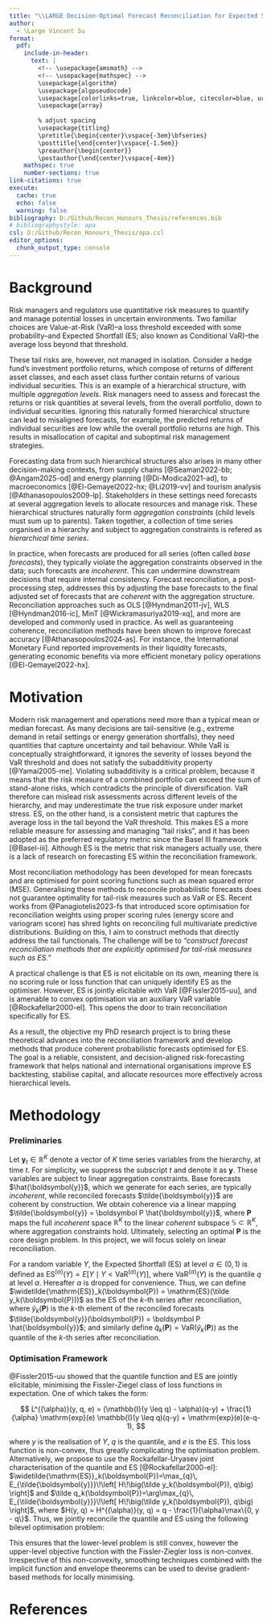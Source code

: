 ```yaml
---
title: "\\LARGE Decision-Optimal Forecast Reconciliation for Expected Shortfall in Hierarchical Time Series"
author: 
  - \Large Vincent Su
format: 
  pdf:
    include-in-header:
      text: |
        <!-- \usepackage{amsmath} -->
        <!-- \usepackage{mathspec} -->
        \usepackage{algorithm}
        \usepackage{algpseudocode}
        \usepackage[colorlinks=true, linkcolor=blue, citecolor=blue, urlcolor=blue]{hyperref}
        \usepackage{array}
        
        % adjust spacing
        \usepackage{titling}
        \pretitle{\begin{center}\vspace{-3em}\bfseries}
        \posttitle{\end{center}\vspace{-1.5em}} 
        \preauthor{\begin{center}}
        \postauthor{\end{center}\vspace{-4em}} 
    mathspec: true
    number-sections: true
link-citations: true
execute:
  cache: true
  echo: false
  warning: false
bibliography: D:/Github/Recon_Honours_Thesis/references.bib
# bibliographystyle: apa
csl: D:/Github/Recon_Honours_Thesis/apa.csl
editor_options: 
  chunk_output_type: console
---
```


<!--
========== Tas Advice ==========
- Start with ES
  - Talk about VaR and then ES
  - Take portfolio as example
  - Walk to hierarchical time series
  - Motivation is bringing ES and HTS together

- Quantiles are point forecasts



-->

# Background

<!-- 
========== Old version ==========

- Data is hierarchical
- Decision making requires forecasts at different levels of hierarchy
- Base forecasts are incoherent and accuracy suffers
- Reconciliation methods are used to adjust forecasts to be coherent
- Point forecasts methods are developed
- Probabilistic forecasts are sometimes the quantity of interest, especially in risk management

Many operational datasets are naturally hierarchical. For Starbucks, their total sales is the sum of all countries they are operating in, and each national sales is the sum for all cities, down to many outlets, forming an aggregation constraint. Forecasting such hierarchical time series arises in many decision-making contexts ranging from supply chains [@Seaman2022-bb; @Angam2025-od] and energy planning [@Di-Modica2021-ad], to macroeconomic [@El-Gemayel2022-hx; @Li2019-vv] and tourism analysis [@Athanasopoulos2009-lp], where stakeholders need forecasts at several aggregation levels to allocate resources and manage risk.

In practice, when base forecasts are produced independently for all series, they typically fail to satisfy the aggregation constraints. Such forecasts are *incoherent*, which can undermine downstream decisions that require internal consistency. Forecast reconciliation addresses this by adjusting the base forecasts so the final set is *coherent* with the hierarchy. Approaches such as OLS [@Hyndman2011-jv], WLS [@Hyndman2016-ic], and MinT [@Wickramasuriya2019-xq] implement this as linear mappings (often projections) so that the adjusted forecasts lie in the coherent subspace; see @Athanasopoulos2024-as for a comprehensive review. 
-->

<!-- 
- Talk about VaR and then ES
- Take portfolio as example
- Link to hierarchical time series with previous example
- Mention HTS arises in many contexts
- Brief about coherence and reconciliation
-->

<!-- 
While VaR is conceptually straightforward, it only measures the percentiles of loss distributions and ignores the severity of losses beyond that threshold [@Yamai2005-me]. ES, on the other hand, captures the average loss in the tail beyond the VaR threshold. This makes ES a more reliable metric for assessing and managing "tail risks", and it has been adopted as the preferred regulatory metric since the Basel III framework [@Basel-iii].
-->

Risk managers and regulators use quantitative risk measures to quantify and manage potential losses in uncertain environments. Two familiar choices are Value-at-Risk (VaR)--a loss threshold exceeded with some probability--and Expected Shortfall (ES; also known as Conditional VaR)--the average loss beyond that threshold. 

These tail risks are, however, not managed in isolation. Consider a hedge fund's investment portfolio returns, which compose of returns of different asset classes, and each asset class further contain returns of various individual securities. This is an example of a hierarchical structure, with multiple *aggregation levels*. Risk managers need to assess and forecast the returns or risk quantities at several levels, from the overall portfolio, down to individual securities. Ignoring this naturally formed hierarchical structure can lead to misaligned forecasts, for example, the predicted returns of individual securities are low while the overall portfolio returns are high. This results in misallocation of capital and suboptimal risk management strategies.

Forecasting data from such hierarchical structures also arises in many other decision-making contexts, from supply chains [@Seaman2022-bb; @Angam2025-od] and energy planning [@Di-Modica2021-ad], to macroeconomics [@El-Gemayel2022-hx; @Li2019-vv] and tourism analysis [@Athanasopoulos2009-lp]. Stakeholders in these settings need forecasts at several aggregation levels to allocate resources and manage risk. These hierarchical structures naturally form *aggregation constraints* (child levels must sum up to parents). Taken together, a collection of time series organised in a hierarchy and subject to aggregation constraints is refered as *hierarchical time series*.

In practice, when forecasts are produced for all series (often called *base forecasts*), they typically violate the aggregation constraints observed in the data; such forecasts are *incoherent*. This can undermine downstream decisions that require internal consistency. Forecast reconciliation, a post-processing step, addresses this by adjusting the base forecasts to the final adjusted set of forecasts that are *coherent* with the aggregation structure. Reconciliation approaches such as OLS [@Hyndman2011-jv], WLS [@Hyndman2016-ic], MinT [@Wickramasuriya2019-xq], and more are developed and commonly used in practice. As well as guaranteeing coherence, reconciliation methods have been shown to improve forecast accuracy [@Athanasopoulos2024-as]. For instance, the International Monetary Fund reported improvements in their liquidity forecasts, generating economic benefits via more efficient monetary policy operations [@El-Gemayel2022-hx].

<!-- \color{red}
Importantly, ES behaves well under aggregation (satisfying subadditivity), making it a natural target when risks are rolled up through a hierarchy. This context motivates methods that deliver coherent, multi-level forecasts whose uncertainty aligns with the tail-risk metrics managers actually use.

(should i remove this?)
\color{black} -->




# Motivation

<!--
========== Old version ==========

- Recent works mainly focus on point forecasts
- Existing point forecast reconciliation can be extended to probabilistic forecasts
- Point forecast reconciliation methods are optimised for scoring rules such as MSE
- Question: How can probabilistic reconciliation be optimised with respect to different loss functions targeted at the
downstream decision? 
- Value-at-risk (VaR) is common risk measure, however, it ignores the tail risk and not coherent risk measure
- Expected Shortfall (ES) is coherent risk measure and accounts for tail risk, and has recently superseded the Value at Risk as the preferred risk measure in banking regulation.
- This work investigates the optimal probabilistic forecast reconciliation for Expected Shortfall.


In the current literature, most reconciliation methodology has been developed for point forecasts, and its benefits for accuracy and coordination across organisation's departments or "silos" are well documented. However, in many applications the quantity of interest is probabilistic forecasts, not just a specific value. Decision makers care about the full distribution of future outcomes to quantify uncertainty, especially in risk management, where tail risks matter (e.g., extreme demand in newsvendor settings or energy generation shortfalls). This motivates moving from point reconciliation to probabilistic reconciliation, so that coherent forecasts also carry coherent uncertainty.

Existing reconciliation methods for point forecasts has recently been generalised to reconcile probabilistic forecasts. However, these approaches originally focus on point forecasts and are optimised for scoring rules such as mean squared error (MSE). There is a gap in the literature on how *optimal* this approach is with respect to the downstream decision. The current expansion of point reconciliation methods no longer guarantee optimality for probabilistic forecasts, such as quantiles or expected shortfall (ES). This leaves the question: *"How can probabilistic reconciliation be optimised with respect to different loss functions targeted at the downstream decision?"*

Although @Panagiotelis2023-fs introduced an score optimisation for reconciliation weights using the energy score or variogram score, they are scoring rules for full multivariate predictive distributions and do not directly address the tail functionals. 

Among the risk measures, quantiles, also known as Value-at-Risk (VaR), is a common choice, but it has limitations. VaR ignores the severity of losses beyond that threshold and is not a coherent risk measure, since it does not satisfy the subadditivity property [@Yamai2005-me]. This can lead to inconsistencies in risk assessments across different levels of the hierarchy.

Meanwhile, Expected Shortfall (ES) is a coherent risk measure that accounts for the severity of losses in the tail of the distribution [@Yamai2005-me]. It has recently been adopted as the preferred risk measure in banking regulation since the Basel III regulatory framework [@Basel-iii]. It has ability to capture tail risks more effectively than VaR. ES is also applicable beyond finance, such as quantifying expected economic loss when electricity demand exceeds available capacity. Therefore, we aim to investigate and develop the optimal probabilistic forecast reconciliation under the Expected Shortfall criterion.
-->

<!--
=========== 1st version =========
In the current literature, most reconciliation methodology has been developed for point forecasts, and its benefits for accuracy and coordination across organisation's departments or "silos" are well documented. However, modern risk management and operations need more than a typical mean or median value--they need quantities from the full predictive distribution that capture uncertainty and tail behaviour, because many decisions are tail-sensitive (e.g., extreme demand in newsvendor settings or energy generation shortfalls).

Existing reconciliation methods for point forecasts has recently been generalised to reconcile probabilistic forecasts with downstream decisions based on these. However, these approaches originally focus on point forecasts and are optimised for scoring functions such as mean squared error (MSE). There is a gap in the literature on how *optimal* this approach when considering alternative quantities of interest, such as Value-at-Risk or Expected Shortfall. This leaves the question: *"How can we construct probabilistic forecast reconciliation that are explicitly optimised for tail-risk measures?"*

Although @Panagiotelis2023-fs introduced an score optimisation for reconciliation weights using proper scoring rules (energy score and variogram score) for full multivariate predictive distributions, they do not directly address the tail functionals. Other than that, there is a lack of research on optimising reconciliation for specific risk measures such as VaR and ES.

Both VaR and ES are popular risk measures, but they have different properties. While VaR is conceptually straightforward, it ignores the severity of losses beyond the VaR threshold and is not a coherent risk measure, since it does not satisfy the subadditivity property [@Yamai2005-me]. VaR can mislead risk assessments across different levels of the hierarchy, and may underestimate the true risk exposure under market stress. ES, on the other hand, is a coherent metric that captures the average loss in the tail beyond the VaR threshold. This makes ES a more reliable metric for assessing and managing "tail risks", and it has been adopted as the preferred regulatory metric since the Basel III framework [@Basel-iii].

Even with these advantages, ES has its own challenges. Notably, ES is not elicitable on its own, meaning there is no scoring rule or loss function that can uniquely identify the ES as the optimal optimiser. However, works from @Fissler2015-uu and @Rockafellar2000-el show that this is not impossible when ES is considered jointly with VaR. This joint elicitability opens the door to optimising reconciliation methods specifically for ES. As a result, the biggest objective of this project is to bring these recent theoretical advances into the reconciliation framework, to develop methods that produce coherent probabilistic forecasts optimised for ES.
-->

Modern risk management and operations need more than a typical mean or median forecast. As many decisions are tail-sensitive (e.g., extreme demand in retail settings or energy generation shortfalls), they need quantities that capture uncertainty and tail behaviour. While VaR is conceptually straightforward, it ignores the severity of losses beyond the VaR threshold and does not satisfy the subadditivity property\footnote{\textbf{Subadditivity.} A risk measure $\rho$ on loss variables is subadditive if $\rho(X+Y)\le \rho(X)+\rho(Y)$ for any losses $X,Y$. Expected Shortfall satisfies subadditivity for all $\alpha\in(0,1)$, whereas VaR can violate it. Thus, the portfolio ES cannot exceed the sums of individual security ESs.} [@Yamai2005-me]. Violating subadditivity is a critical problem, because it means that the risk measure of a combined portfolio can exceed the sum of stand-alone risks, which contradicts the principle of diversification. VaR therefore can mislead risk assessments across different levels of the hierarchy, and may underestimate the true risk exposure under market stress. ES, on the other hand, is a consistent metric that captures the average loss in the tail beyond the VaR threshold. This makes ES a more reliable measure for assessing and managing "tail risks", and it has been adopted as the preferred regulatory metric since the Basel III framework [@Basel-iii]. Although ES is the metric that risk managers actually use, there is a lack of research on forecasting ES within the reconciliation framework.

Most reconciliation methodology has been developed for mean forecasts and are optimised for point scoring functions such as mean squared error (MSE). Generalising these methods to reconcile probabilistic forecasts does not guarantee optimality for tail-risk measures such as VaR or ES. Recent works from @Panagiotelis2023-fs that introduced score optimisation for reconciliation weights using proper scoring rules (energy score and variogram score) has shred lights on reconciling full multivariate predictive distributions. Building on this, I aim to construct methods that directly address the tail functionals. The challenge will be to *"construct forecast reconciliation methods that are explicitly optimised for tail-risk measures such as ES."*

<!-- 
**AP: I have thought a bit about how we discuss the point v probabilistic issue. Ultimately, a VaR or ES forecast is a point forecast. However, a) any point forecast can be derived from a distributional forecast and b) scoring rules give us a way to obtain the optimal VaR or ES if we know the underlying probabilistic distribution. These two facts taken together mean we can naturally adapt the score optimisation framework of Panagiotelis et al (2023) to obtain optimal ES forecasts while also guaranteeing that these forecast come from an underlying probabilitistic forecast that is coherent.**
-->

A practical challenge is that ES is not elicitable on its own, meaning there is no scoring rule or loss function that can uniquely identify ES as the optimiser. However, ES is jointly elicitable with VaR [@Fissler2015-uu], and is amenable to convex optimisation via an auxiliary VaR variable [@Rockafellar2000-el]. This opens the door to train reconciliation specifically for ES.

As a result, the objective my PhD research project is to bring these theoretical advances into the reconciliation framework and develop methods that produce coherent probabilistic forecasts optimised for ES. The goal is a reliable, consistent, and decision-aligned risk-forecasting framework that helps national and international organisations improve ES backtesting, stabilise capital, and allocate resources more effectively across hierarchical levels.

<!-- footnote for subadditivity property? -->

# Methodology

### Preliminaries {-}
<!-- 
- Hierarchical time series (HTS) is a collection of time series that are organised in a hierarchy.
- Coherent subspace and reconciliation definition
- Reconciliation to probabilistic forecasts\
-->

<!-- 
=========== OLD version

Let $\boldsymbol{y}_t \in \mathbb{R}^K$ denote a vector of $K$ time series variables from the hierarchy, at time $t$. For simplicity, we suppress the subscript $t$ and denote it as $\boldsymbol{y}$. These variables are subject to linear aggregation constraints represented by a matrix $\boldsymbol C$, such that $\boldsymbol C \boldsymbol{y} = 0$. For example, in a retail setting, the total sales at a warehouse ($y_1$) and two stores ($y_2$ and $y_3$) might satisfy the constraint $y_1 = y_2 + y_3$, leading to $\boldsymbol C = (1, -1, -1)$.


\tilde{\boldsymbol{y}}
\hat{\boldsymbol{y}}


Base forecasts $\hat{\boldsymbol{y}}$, which we generate for each series, are typically *incoherent* (i.e. $\boldsymbol C \hat{\boldsymbol{y}} \neq 0$), while reconciled forecasts $\tilde{\boldsymbol{y}}$ are coherent by construction (i.e. $\boldsymbol C \hat{\boldsymbol{y}} = 0$). We obtain coherence via a linear mapping $\tilde{\boldsymbol{y}} = \boldsymbol P \hat{\boldsymbol{y}}$, where $\boldsymbol P$ maps the full *incoherent* space $\mathbb{R}^K$ to the linear *coherent* subspace $\mathbb{S} \subset \mathbb{R}^K$, where aggregation constraints hold. 


This mapping $\boldsymbol P$ can be a projection operator $\boldsymbol S (\boldsymbol S' \boldsymbol S)^{-1} \boldsymbol S'$ [@Hyndman2011-jv], where $\boldsymbol S$ is a matrix designed such that $\boldsymbol S \boldsymbol C = 0$. The mapping $\boldsymbol P$ is not unique, and selecting an optimal $\boldsymbol P$ is the core design problem. In this project, we will focus solely on linear reconciliation.

For probabilistic forecasts, let $\hat F$ be a multivariate base probabilistic forecast on $\mathbb{R}^K$. Define the reconciled probabilistic forecast $\tilde F$ on $\mathbb{S}$ so that probabilities are preserved under the reconciliation map (intuitively, events in the coherent subspace under $\tilde F$ correspond to pre-images under $\hat F$). This extends point reconciliation to the distributional setting while respecting the aggregation constraints.

\color{red}
Talk about the probabilistic reconciliation and how it is extended from point reconciliation.
\color{black}
-->

Let $\boldsymbol{y}_t \in \mathbb{R}^K$ denote a vector of $K$ time series variables from the hierarchy, at time $t$. For simplicity, we suppress the subscript $t$ and denote it as $\boldsymbol{y}$. These variables are subject to linear aggregation constraints. Base forecasts $\hat{\boldsymbol{y}}$, which we generate for each series, are typically *incoherent*, while reconciled forecasts $\tilde{\boldsymbol{y}}$ are coherent by construction. We obtain coherence via a linear mapping $\tilde{\boldsymbol{y}} = \boldsymbol P \hat{\boldsymbol{y}}$, where $\boldsymbol P$ maps the full *incoherent* space $\mathbb{R}^K$ to the linear *coherent* subspace $\mathbb{S} \subset \mathbb{R}^K$, where aggregation constraints hold. Ultimately, selecting an optimal $\boldsymbol P$ is the core design problem. In this project, we will focus solely on linear reconciliation.

For a random variable $Y$, the Expected Shortfall (ES) at level $\alpha \in (0, 1)$ is defined as $\mathrm{ES}^{(\alpha)}(Y) = E[Y \mid Y < \mathrm{VaR}^{(\alpha)}(Y)]$, where $\mathrm{VaR}^{(\alpha)}(Y)$ is the quantile $q$ at level $\alpha$. Hereafter $\alpha$ is dropped for convenience. Thus, we can define $\widetilde{\mathrm{ES}}_k(\boldsymbol{P}) = \mathrm{ES}(\tilde y_k(\boldsymbol{P}))$ as the ES of the $k$-th series after reconciliation, where $\tilde y_k(\boldsymbol{P})$ is the $k$-th element of the reconciled forecasts $\tilde{\boldsymbol{y}}(\boldsymbol{P}) = \boldsymbol P \hat{\boldsymbol{y}}$; and similarly define $\tilde q_k(\boldsymbol{P}) = \mathrm{VaR}(\tilde y_k(\boldsymbol{P}))$ as the quantile of the $k$-th series after reconciliation.

### Optimisation Framework {-}
<!-- 
- ES definition
- ES is not elicitable, but is jointly elicitable with the quantile function.
- the quantile and ES jointly minimise in expectation the Fissler-Ziegel class of loss functions
- utilise the Rockafellar-Uryasev joint characterisation of the quantile and ES
- thus jointly reconcile the quantile and ES using the following bilevel optimisation problem
- ...
-->


@Fissler2015-uu showed that the quantile function and ES are jointly elicitable, minimising the Fissler-Ziegel class of loss functions in expectation. One of which takes the form:

$$
L^{(\alpha)}(y, q, e) = (\mathbb{I}(y \leq q) - \alpha)(q-y) 
+ \frac{1}{\alpha} \mathrm{exp}(e) \mathbb{I}(y \leq q)(q-y) + \mathrm{exp}(e)(e-q-1),
$$

where $y$ is the realisation of $Y$, $q$ is the quantile, and $e$ is the ES. This loss function is non-convex, thus greatly complicating the optimisation problem. Alternatively, we propose to use the Rockafellar-Uryasev joint characterisation of the quantile and ES [@Rockafellar2000-el]:
$\widetilde{\mathrm{ES}}_k(\boldsymbol{P})=\max_{q}\, E_{\tilde{\boldsymbol{y}}}\!\left[ H\!\big(\tilde y_k(\boldsymbol{P}), q\big) \right]$ 
and 
$\tilde q_k(\boldsymbol{P})=\arg\max_{q}\, E_{\tilde{\boldsymbol{y}}}\!\left[ H\!\big(\tilde y_k(\boldsymbol{P}), q\big) \right]$,
where
$H(y, q) = H^{(\alpha)}(y, q) = q - \frac{1}{\alpha}\max\{0, y - q\}$.
Thus, we jointly reconcile the quantile and ES using the following bilevel optimisation problem:

\vspace{-0.8cm}

\begin{align}
\min_{\boldsymbol{P}}\;&
\sum_{k=1}^{K} E_{\boldsymbol y}\!\left[
  L^{(\alpha)}\!\big(y_k,\, \tilde q_k(\boldsymbol{P}),\, \widetilde{\mathrm{ES}}_k(\boldsymbol{P})\big)
\right]
\\
\text{s.t. }&
\tilde q_k(\boldsymbol{P})=\arg\max_{q}\, E_{\tilde{\boldsymbol{y}}}\!\left[ H\!\big(\tilde y_k(\boldsymbol{P}), q\big) \right],
\notag\\
&
\widetilde{\mathrm{ES}}_k(\boldsymbol{P})=\max_{q}\, E_{\tilde{\boldsymbol{y}}}\!\left[ H\!\big(\tilde y_k(\boldsymbol{P}), q\big) \right],
\qquad \forall\,k=1,\ldots,K.
\notag
\end{align}

\vspace{-0.4cm}

This ensures that the lower-level problem is still convex, however the upper-level objective function with the Fissler-Ziegler loss is non-convex. Irrespective of this non-convexity, smoothing techniques combined with the implicit function and envelope theorems can be used to devise gradient-based methods for locally minimising.

<!-- 
# Applications 

- Finance: ES is prefered risk measure, hierarchical structure from composite indices and etfs, also accounting for varying weights. Data is publicly available.
- Energy: ES can be a measure of economic loss accrued if insufficient generation capacity, hierarchical structure from geographical aggregation of service zones, states, and national level. Electricity load data are made available by the Australian Energy Market Operator

# Contributions

- Methodological: cutting-edge techniques from optimisation, econometrics and statistics will be combined to develop new reconciliation methods, new methods will be applied to important problems in energy, retail, and finance thus demonstrating that the research can inform decisions that lower real-world economic costs.

- Economic, environmental and social benefits: the research will improve the accuracy of probabilistic forecasts for decision making in energy, retail, and finance. This will lead to more efficient allocation of resources, reduced economic costs, and improved risk management.
-->


\pagebreak
# References {-}
